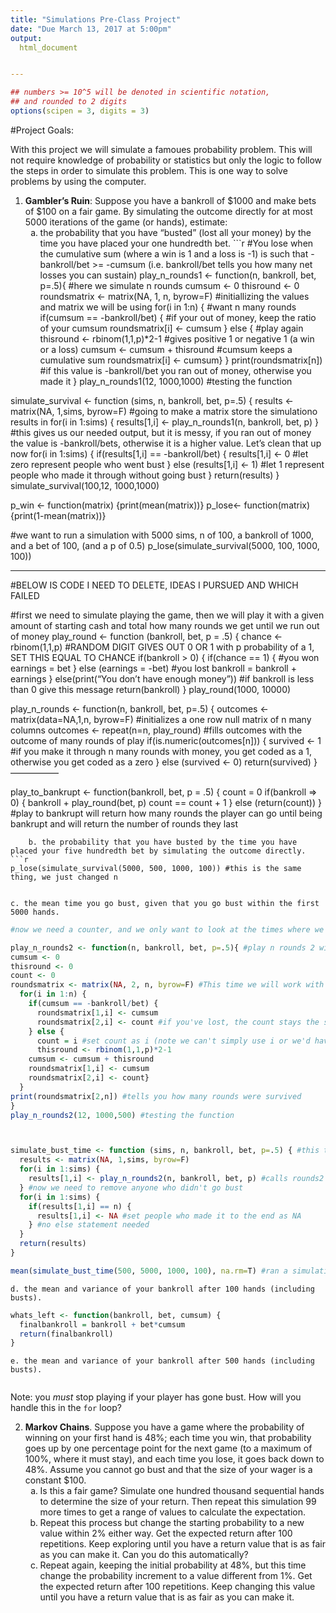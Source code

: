 ---
title: "Simulations Pre-Class Project"
date: "Due March 13, 2017 at 5:00pm"
output:
  html_document


---

<style type="text/css">
.table {

    width: 80%;
    margin-left:10%; 
    margin-right:10%;
}
</style>
```{r,setup, echo=FALSE, cache=TRUE}
## numbers >= 10^5 will be denoted in scientific notation,
## and rounded to 2 digits
options(scipen = 3, digits = 3)
```




#Project Goals:


With this project we will simulate a famoues probability problem. This will not require knowledge of probability or statistics but only the logic to follow the steps in order to simulate this problem. This is one way to solve problems by using the computer. 

 1. **Gambler's Ruin**: Suppose you have a bankroll of $1000 and make bets of $100 on a fair game. By simulating the outcome directly for at most 5000 iterations of the game (or hands), estimate:
    a. the probability that you have "busted" (lost all your money) by the time you have placed your one hundredth bet. 
```{r}

#You lose when the cumulative sum (where a win is 1 and a loss is -1) is such that -bankroll/bet >= -cumsum (i.e. bankroll/bet tells you how many net losses you can sustain)
play_n_rounds1 <- function(n, bankroll, bet, p=.5){ #here we simulate n rounds
cumsum <- 0
thisround <- 0
roundsmatrix <- matrix(NA, 1, n, byrow=F) #initiallizing the values and matrix we will be using
  for(i in 1:n) { #want n many rounds
    if(cumsum == -bankroll/bet) { #if your out of money, keep the ratio of your cumsum
      roundsmatrix[i] <- cumsum
    } else { #play again
      thisround <- rbinom(1,1,p)*2-1 #gives positive 1 or negative 1 (a win or a loss)
    cumsum <- cumsum + thisround #cumsum keeps a cumulative sum
    roundsmatrix[i] <- cumsum}
  }
print(roundsmatrix[n]) #if this value is -bankroll/bet you ran out of money, otherwise you made it
}
play_n_rounds1(12, 1000,1000) #testing the function


simulate_survival <- function (sims, n, bankroll, bet, p=.5) {
  results <- matrix(NA, 1,sims, byrow=F) #going to make a matrix store the simulationo results in
  for(i in 1:sims) {
    results[1,i] <- play_n_rounds1(n, bankroll, bet, p)
  } #this gives us our needed output, but it is messy, if you ran out of money the value is -bankroll/bets, otherwise it is a higher value. Let's clean that up now
  for(i in 1:sims) {
    if(results[1,i] == -bankroll/bet) {
      results[1,i] <- 0 #let zero represent people who went bust
    } else (results[1,i] <- 1) #let 1 represent people who made it through without going bust
  }
  return(results)
} 
simulate_survival(100,12, 1000,1000)
 
p_win <- function(matrix) {print(mean(matrix))}
p_lose<- function(matrix) {print(1-mean(matrix))}


#we want to run a simulation with 5000 sims, n of 100, a bankroll of 1000, and a bet of 100, (and a p of 0.5)
p_lose(simulate_survival(5000, 100, 1000, 100))







---------------------------------------------------------



#BELOW IS CODE I NEED TO DELETE, IDEAS I PURSUED AND WHICH FAILED

#first we need to simulate playing the game, then we will play it with a given amount of starting cash and total how many rounds we get until we run out of money
play_round <- function (bankroll, bet, p = .5) {
 chance <- rbinom(1,1,p) #RANDOM DIGIT GIVES OUT 0 OR 1 with p probability of a 1, SET THIS EQUAL TO CHANCE
if(bankroll > 0)  {
  if(chance == 1) { #you won
    earnings = bet
  } else (earnings = -bet) #you lost
  bankroll = bankroll + earnings
} else(print("You don't have enough money")) #if bankroll is less than 0 give this message
 return(bankroll)
} 
play_round(1000, 10000)

play_n_rounds <- function(n, bankroll, bet, p=.5) {
 outcomes <- matrix(data=NA,1,n, byrow=F) #initializes a one row null matrix of n many columns
  outcomes <- repeat(n=n, play_round) #fills outcomes with the outcome of many rounds of play
  if(is.numeric(outcomes[n])) {
    survived <- 1 #if you make it through n many rounds with money, you get coded as a 1, otherwise you get coded as a zero
    }  else (survived <- 0)
  return(survived)
}
-----------------


play_to_bankrupt <- function(bankroll, bet, p = .5) {
  count = 0
  if(bankroll => 0) {
    bankroll + play_round(bet, p)
    count == count + 1
  } else (return(count))
} #play to bankrupt will return how many rounds the player can go until being bankrupt and will return the number of rounds they last

```
    b. the probability that you have busted by the time you have placed your five hundredth bet by simulating the outcome directly. 
```{r}
p_lose(simulate_survival(5000, 500, 1000, 100)) #this is the same thing, we just changed n
    
```
    c. the mean time you go bust, given that you go bust within the first 5000 hands.
```{r}
#now we need a counter, and we only want to look at the times where we bust, first we will ad a counter into the earlier code then we will  limit ourselves to busts

play_n_rounds2 <- function(n, bankroll, bet, p=.5){ #play n rounds 2 will tell us how many rounds we survived ( with a maximum value of n)
cumsum <- 0
thisround <- 0
count <- 0
roundsmatrix <- matrix(NA, 2, n, byrow=F) #This time we will work with a 2 row matrix (one for the count)
  for(i in 1:n) { 
    if(cumsum == -bankroll/bet) { 
      roundsmatrix[1,i] <- cumsum
      roundsmatrix[2,i] <- count #if you've lost, the count stays the same, lets fill that in for every column thereafter
    } else { 
      count = i #set count as i (note we can't simply use i or we'd have an issue in the above if statement since it'd keep growing even if we ran out of bankroll)
      thisround <- rbinom(1,1,p)*2-1 
    cumsum <- cumsum + thisround 
    roundsmatrix[1,i] <- cumsum
    roundsmatrix[2,i] <- count}
  }
print(roundsmatrix[2,n]) #tells you how many rounds were survived
}
play_n_rounds2(12, 1000,500) #testing the function



simulate_bust_time <- function (sims, n, bankroll, bet, p=.5) { #this time it will store how many rounds were survived in the simulation, not this is very similar to simulate_survival
  results <- matrix(NA, 1,sims, byrow=F) 
  for(i in 1:sims) {
    results[1,i] <- play_n_rounds2(n, bankroll, bet, p) #calls rounds2 not rounds1
  } #now we need to remove anyone who didn't go bust
  for(i in 1:sims) {
    if(results[1,i] == n) {
      results[1,i] <- NA #set people who made it to the end as NA
    } #no else statement needed
  }
  return(results)
} 

mean(simulate_bust_time(500, 5000, 1000, 100), na.rm=T) #ran a simulation of 500 times looking at the average amount of time busters spent playing before they busted (looking only at those who busted within their first 5000 plays) - they started with 1000 and bet 100 per play. Mean was 509.8045
```
    d. the mean and variance of your bankroll after 100 hands (including busts).
```{r}
whats_left <- function(bankroll, bet, cumsum) {
  finalbankroll = bankroll + bet*cumsum
  return(finalbankroll)
}


```
    e. the mean and variance of your bankroll after 500 hands (including busts).
```{r}
    
```
 
Note: you *must* stop playing if your player has gone bust. How will you handle this in the `for` loop?

2. **Markov Chains**. Suppose you have a game where the probability of winning on your first hand is 48%; each time you win, that probability goes up by one percentage point for the next game (to a maximum of 100%, where it must stay), and each time you lose, it goes back down to 48%. Assume you cannot go bust and that the size of your wager is a constant $100.
    a. Is this a fair game? Simulate one hundred thousand sequential hands to determine the size of your return. Then repeat this simulation 99 more times to get a range of values to calculate the expectation.
    b. Repeat this process but change the starting probability to a new value within 2% either way. Get the expected return after 100 repetitions. Keep exploring until you have a return value that is as fair as you can make it. Can you do this automatically?
    c. Repeat again, keeping the initial probability at 48%, but this time change the probability increment to a value different from 1%. Get the expected return after 100 repetitions. Keep changing this value until you have a return value that is as fair as you can make it. 




